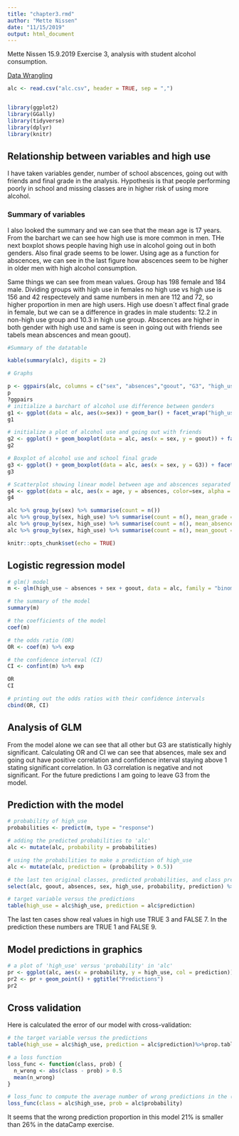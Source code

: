 ```yaml
---
title: "chapter3.rmd"
author: "Mette Nissen"
date: "11/15/2019"
output: html_document
---
```

Mette Nissen 15.9.2019 Exercise 3, analysis with student alcohol consumption.


[Data Wrangling](https://github.com/nissenemj/IODS-project/blob/master/data/Data_Wrangling_3.R)

```r
alc <- read.csv("alc.csv", header = TRUE, sep = ",")


library(ggplot2)
library(GGally)
library(tidyverse)
library(dplyr)
library(knitr)

```
## Relationship between variables and high use

I have taken variables gender, number of school abscences, going out with friends and final grade in the analysis. Hypothesis is that people performing poorly in school and missing classes are in higher risk of using more alcohol. 

### Summary of variables 

I also looked the summary and we can see that the mean age is 17 years. From the barchart we can see how high use is more common in men. THe next boxplot shows people having high use in alcohol going out in both genders. Also final grade seems to be lower. Using age as a function for abscences, we can see in the last figure how abscences seem to be higher in older men with high alcohol consumption. 

Same things we can see from mean values. Group has 198 female and 184 male. Dividing groups with high use in females no high use vs high use is 156 and 42 respectevely and same numbers in men are 112 and 72, so higher proportion in men are high users. High use doesn´t affect final grade in female, but we can se a difference in grades in male students: 12.2 in non-high use group and 10.3 in high use group. Abscences are higher in both gender with high use and same is seen in going out with friends see tabels mean abscences and mean goout).

```R

#Summary of the datatable

kable(summary(alc), digits = 2)

# Graphs

p <- ggpairs(alc, columns = c("sex", "absences","goout", "G3", "high_use"), mapping = aes(col = sex, alpha = 0.3), lower = list(combo = wrap("facethist", bins = 20)))
p
?ggpairs
# initialize a barchart of alcohol use difference between genders
g1 <- ggplot(data = alc, aes(x=sex)) + geom_bar() + facet_wrap("high_use") + ggtitle("Student alcohol consumption by sex")
g1

# initialize a plot of alcohol use and going out with friends
g2 <- ggplot() + geom_boxplot(data = alc, aes(x = sex, y = goout)) + facet_wrap("high_use") + ggtitle("Student going out with friends by alcohol consumption and sex")
g2

# Boxplot of alcohol use and school final grade
g3 <- ggplot() + geom_boxplot(data = alc, aes(x = sex, y = G3)) + facet_wrap("high_use") + ggtitle("Student final grades by alcohol consumption and sex")
g3

# Scatterplot showing linear model between age and abscences separated by alcohol consumption
g4 <- ggplot(data = alc, aes(x = age, y = absences, color=sex, alpha = 0.3)) + geom_point() + facet_wrap("high_use")+ geom_jitter() + geom_smooth(method = "lm") + ggtitle("Student absences by alcohol consumption, sex and age")
g4

alc %>% group_by(sex) %>% summarise(count = n())
alc %>% group_by(sex, high_use) %>% summarise(count = n(), mean_grade = mean(G3))
alc %>% group_by(sex, high_use) %>% summarise(count = n(), mean_absences = mean(absences))
alc %>% group_by(sex, high_use) %>% summarise(count = n(), mean_goout = mean(goout))

knitr::opts_chunk$set(echo = TRUE)
```



## Logistic regression model

```r
# glm() model
m <- glm(high_use ~ absences + sex + goout, data = alc, family = "binomial")

# the summary of the model
summary(m)

# the coefficients of the model
coef(m)

# the odds ratio (OR)
OR <- coef(m) %>% exp

# the confidence interval (CI)
CI <- confint(m) %>% exp

OR
CI

# printing out the odds ratios with their confidence intervals
cbind(OR, CI)
```

## Analysis of GLM
From the model alone we can see that all other but G3 are statistically highly significant. Calculating OR and CI we can see that absences, male sex and going out have positive correlation and confidence interval staying above 1 stating significant correlation. In G3 correlation is negative and not significant. For the future predictions I am going to leave G3 from the model. 


## Prediction with the model

```R
# probability of high_use
probabilities <- predict(m, type = "response")

# adding the predicted probabilities to 'alc'
alc <- mutate(alc, probability = probabilities)

# using the probabilities to make a prediction of high_use
alc <- mutate(alc, prediction = (probability > 0.5))

# the last ten original classes, predicted probabilities, and class predictions
select(alc, goout, absences, sex, high_use, probability, prediction) %>% tail(10)

# target variable versus the predictions
table(high_use = alc$high_use, prediction = alc$prediction)

```
The last ten cases show real values in high use TRUE 3 and FALSE 7. In the prediction these numbers are TRUE 1 and FALSE 9.

## Model predictions in graphics

```R
# a plot of 'high_use' versus 'probability' in 'alc'
pr <- ggplot(alc, aes(x = probability, y = high_use, col = prediction))
pr2 <- pr + geom_point() + ggtitle("Predictions")
pr2

```


## Cross validation

Here is calculated the error of our model with cross-validation: 

```R

# the target variable versus the predictions
table(high_use = alc$high_use, prediction = alc$prediction)%>%prop.table %>% addmargins

# a loss function 
loss_func <- function(class, prob) {
  n_wrong <- abs(class - prob) > 0.5
  mean(n_wrong)
}

# loss_func to compute the average number of wrong predictions in the (training) data
loss_func(class = alc$high_use, prob = alc$probability)
```

It seems that the wrong prediction proportion in this model 21% is smaller than 26% in the dataCamp exercise. 


